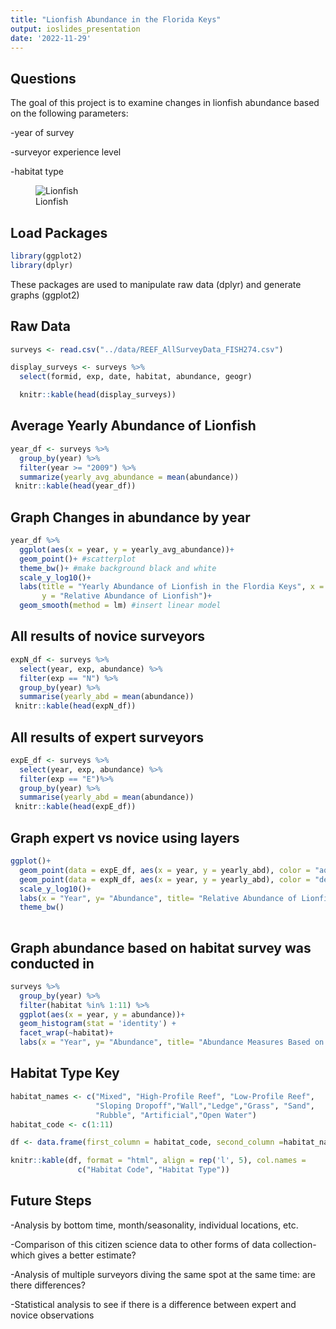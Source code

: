 ```yaml
---
title: "Lionfish Abundance in the Florida Keys"
output: ioslides_presentation
date: '2022-11-29'
---
```


## Questions
The goal of this project is to examine changes in lionfish abundance based on the following parameters:

-year of survey

-surveyor experience level

-habitat type

![Lionfish](https://encrypted-tbn0.gstatic.com/images?q=tbn:ANd9GcQbgd3bOFcwlW2f6DGKXmI-3dQaMiuaMl480g&usqp=CAU)

## Load Packages
```r
library(ggplot2)
library(dplyr)
```
These packages are used to manipulate raw data (dplyr) and generate graphs (ggplot2)

## Raw Data
```r
surveys <- read.csv("../data/REEF_AllSurveyData_FISH274.csv")

display_surveys <- surveys %>% 
  select(formid, exp, date, habitat, abundance, geogr)

  knitr::kable(head(display_surveys))
```

## Average Yearly Abundance of Lionfish
```r
year_df <- surveys %>%
  group_by(year) %>%
  filter(year >= "2009") %>% 
  summarize(yearly_avg_abundance = mean(abundance))
 knitr::kable(head(year_df))
```

## Graph Changes in abundance by year  
```r
year_df %>% 
  ggplot(aes(x = year, y = yearly_avg_abundance))+
  geom_point()+ #scatterplot
  theme_bw()+ #make background black and white
  scale_y_log10()+
  labs(title = "Yearly Abundance of Lionfish in the Flordia Keys", x = "Year", 
       y = "Relative Abundance of Lionfish")+
  geom_smooth(method = lm) #insert linear model
```

## All results of novice surveyors
```r
expN_df <- surveys %>%
  select(year, exp, abundance) %>% 
  filter(exp == "N") %>% 
  group_by(year) %>%
  summarise(yearly_abd = mean(abundance))
 knitr::kable(head(expN_df))
```

## All results of expert surveyors
```r
expE_df <- surveys %>%
  select(year, exp, abundance) %>% 
  filter(exp == "E")%>% 
  group_by(year) %>%
  summarise(yearly_abd = mean(abundance))
 knitr::kable(head(expE_df))
```

## Graph expert vs novice using layers
```r
ggplot()+
  geom_point(data = expE_df, aes(x = year, y = yearly_abd), color = "aquamarine3", size = 3)+
  geom_point(data = expN_df, aes(x = year, y = yearly_abd), color = "deeppink", size = 3, alpha = 0.5)+
  scale_y_log10()+
  labs(x = "Year", y= "Abundance", title= "Relative Abundance of Lionfish")+
  theme_bw()
  
```

## Graph abundance based on habitat survey was conducted in
```r
surveys %>% 
  group_by(year) %>%
  filter(habitat %in% 1:11) %>%
  ggplot(aes(x = year, y = abundance))+
  geom_histogram(stat = 'identity') +
  facet_wrap(~habitat)+  
  labs(x = "Year", y= "Abundance", title= "Abundance Measures Based on Habitat")
```
  
## Habitat Type Key
```r
habitat_names <- c("Mixed", "High-Profile Reef", "Low-Profile Reef",
                   "Sloping Dropoff","Wall","Ledge","Grass", "Sand", 
                   "Rubble", "Artificial","Open Water")
habitat_code <- c(1:11)

df <- data.frame(first_column = habitat_code, second_column =habitat_names)

knitr::kable(df, format = "html", align = rep('l', 5), col.names = 
               c("Habitat Code", "Habitat Type"))

```

## Future Steps

-Analysis by bottom time, month/seasonality, individual locations, etc.

-Comparison of this citizen science data to other forms of data collection- which gives a better estimate?

-Analysis of multiple surveyors diving the same spot at the same time: are there differences?

-Statistical analysis to see if there is a difference between expert and novice observations